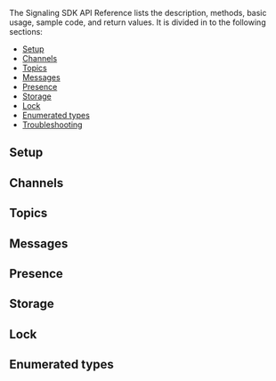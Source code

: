 <PlatformWrapper platform="android">

The Signaling SDK API Reference lists the description, methods, basic usage, sample code, and return values. It is divided in to the following sections:

* [Setup](#setup)
* [Channels](#channels)
* [Topics](#topics)
* [Messages](#messages)
* [Presence](#presence)
* [Storage](#storage)
* [Lock](#lock)
* [Enumerated types](#enumerated-types)
* [Troubleshooting](#troubleshooting)

## Setup
<Configuration ag_platform='android' />

## Channels
<Channels ag_platform='android' />

## Topics
<Topics ag_platform='android' />

## Messages
<Messages ag_platform='android' />

## Presence
<Presence ag_platform='android' />

## Storage
<Storage ag_platform='android' />

## Lock
<Lock ag_platform='android' />

## Enumerated types
<Enums ag_platform='android' />

<Troubleshooting ag_platform='android' />

</PlatformWrapper>